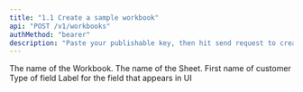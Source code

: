 ```yaml
---
title: "1.1 Create a sample workbook"
api: "POST /v1/workbooks"
authMethod: "bearer"
description: "Paste your publishable key, then hit send request to create a simple Workbook. Once complete, view your Workbook in your Flatfile dashboard."
---
```

<ParamField body="name" type="string" default="My Simple Workbook" required>
  The name of the Workbook.
</ParamField>
<ParamField body="sheets" type="array">
  <Expandable title="Sheet">
    <ParamField body="name" type="string" default="My Simple Sheet" required>
        The name of the Sheet.
    </ParamField>
    <ParamField body="fields" type="array">
      <Expandable title="Fields">
         <ParamField body="key" type="string" default="first_name" required="true">
            First name of customer
        </ParamField>
        <ParamField body="type" type="string" default="string">
            Type of field
        </ParamField>
        <ParamField body="label" type="string" default="First Name">
            Label for the field that appears in UI
        </ParamField>
      </Expandable>
    </ParamField>
  </Expandable>
</ParamField>
